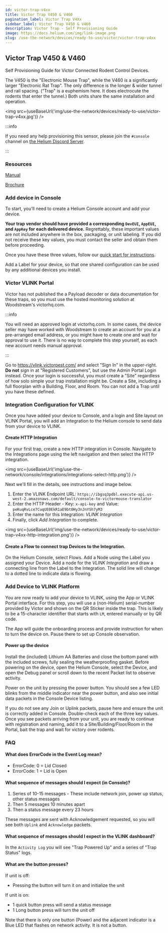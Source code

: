 ```yaml
---
id: victor-trap-v4xx
title: Victor Trap V450 & V460
pagination_label: Victor Trap V4Xx
sidebar_label: Victor Trap V450 & V460
description: Victor Trap - Self Provisioning Guide
image: https://docs.helium.com/img/link-image.png
slug: /use-the-network/devices/ready-to-use/victor/victor-trap-v4xx
---
```



## Victor Trap V450 & V460

Self Provisioning Guide for Victor Connected Rodent Control Devices.

The V450 is the "Electronic Mouse Trap", while the V460 is a significantly larger "Electronic Rat
Trap". The only difference is the longer & wider tunnel and rail spacing. ("Trap" is a euphemism
here. It does electrocute the rodents that enter the tunnel.) Both units share the same installation
and operation.

<img src={useBaseUrl('img/use-the-network/devices/ready-to-use/victor-trap-v4xx.jpg')} />

:::info

If you need any help provisioning this sensor, please join the `#console` channel on
[the Helium Discord Server](https://discord.gg/helium).

:::

### Resources

[Manual](https://www.vlinkhq.com/instructions/V450-V460-Vlink-User-Manual-US.pdf)

[Brochure](https://www.vlinkhq.com/images/VLink_Brochure.pdf)

### Add device in Console

To start, you'll need to create a Helium Console account and add your device.

**Your trap vendor should have provided a corresponding `DevEUI`, `AppEUI`, and `AppKey` for each
delivered device.** Regrettably, these important values are not included anywhere in the box,
packaging, or unit labeling. If you did not receive these key values, you must contact the seller
and obtain them before proceeding.

Once you have these three values, follow our
[quick start for instructions](https://docs.helium.com/use-the-network/console/quickstart).

Add a Label for your device, so that one shared configuration can be used by any additional devices
you install.

### Victor VLINK Portal

Victor has not published the a Payload decoder or data documentation for these traps, so you must
use the hosted monitoring solution at Woodstream's victorhq.com.

:::info

You will need an approved login at victorhq.com. In some cases, the device seller may have worked
with Woodstream to create an account for you at a pre-arranged email address, or you might have to
create one and wait for approval to use it. There is no way to complete this step yourself, as each
new account needs manual approval.

:::

Go to https://vlink.victorpest.com/ and select "Sign In" in the upper-right. **Do not** sign in at
"Registered Customers", but use the Admin Portal Login instead. Once your login is successful, you
must create a "Site" regardless of how solo simple your trap installation might be. Create a Site,
including a full floorplan with a Building, Floor, and Room. You can not add a Trap until you have
these defined.

### Integration Configuration for VLINK

Once you have added your device to Console, and a login and Site layout on VLINK Portal, you will
add an Integration to the Helium console to send data from your device to VLINK.

#### Create HTTP Integration

For your first trap, create a new HTTP integration in Console. Navigate to the Integrations page
using the left navigation and then select the HTTP integration.

<img src={useBaseUrl('img/use-the-network/console/integrations/integrations-select-http.png')} />

Next we'll fill in the details, see instructions and image below.

1. Enter the VLINK Endpoint URL:
   `https://ibgsq3pdbl.execute-api.us-west-2.amazonaws.com/default/console-to-victormouse-translator`
2. Enter the HTTP Header - Key: `x-api-key` and Value: `peKuqRvLce7CuqUE0EkR1aE9bt0Hy3nJnYSh7yM3`
3. Enter the name for this Integration: _VLINK Integration_
4. Finally, click _Add Integration_ to complete.

<img
  src={useBaseUrl('img/use-the-network/devices/ready-to-use/victor-trap-v4xx-http-integration.png')}
/>

#### Create a Flow to connect trap Devices to the Integration.

On the Helium Console, select Flows. Add a Node using the Label you assigned your Device. Add a node
for the _VLINK Integration_ and draw a connecting line from the Label to the Integration. The solid
line will change to a dotted line to indicate data is flowing.

### Add Device to VLINK Platform

You are now ready to add your device to VLINK, using the App or VLINK Portal interface. For this
step, you will use a (non-Helium) serial-number provided by Victor and shown on the QR Sticker
inside the trap. This is likely to be a 15-character identifier that starts with `LM`, entered
manually or by QR code.

The App will guide the onboarding process and provide instruction for when to turn the device on.
Pause there to set up Console observation.

#### Power up the device

Install the (included) Lithium AA Batteries and close the bottom panel with the included screws,
fully sealing the weatherproofing gasket. Before powering on the device, open the Helium Console,
select the Device, and open the Debug panel or scroll down to the recent Packet list to observe
activity.

Power on the unit by pressing the power button. You should see a few LED blinks from the middle
indicator near the power button, and also see initial data packets in the Console Device listing.

If you do not see any Join or Uplink packets, pause here and ensure the unit is correctly added in
Console. Double-check each of the three key values. Once you see packets arriving from your unit,
you are ready to continue with registration and naming, add it to a Site/Building/Floor/Room in the
Portal, bait the trap and wait for victory over rodents.

### FAQ

#### What does ErrorCode in the Event Log mean?

- ErrorCode: 0 = Lid Closed
- ErrorCode: 1 = Lid is Open

#### What sequence of messages should I expect (in Console)?

1. Series of 10-15 messages - These include network join, power up status, other status messages
2. Then 5 messages 10 minutes apart
3. Then a status message every 23 hours

These messages are sent with Acknowledgement requested, so you will see both `Uplink` and
`Acknowledge` packets.

#### What sequence of messages should I expect in the VLINK dashboard?

In the `Activity Log` you will see "Trap Powered Up" and a series of "Trap Status" logs.

#### What are the button presses?

If unit is off:

- Pressing the button will turn it on and initialize the unit

If unit is on:

- 1 quick button press will send a status message
- 1 Long button press will turn the unit off

Note that there is only one button (Power) and the adjacent indicator is a Blue LED that flashes on
network activity. It is not a button.
